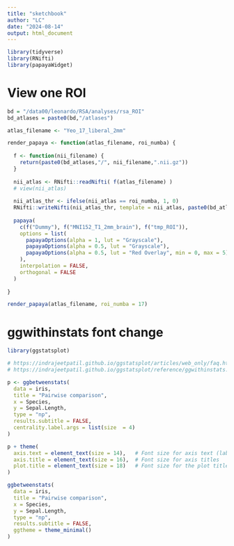 ```yaml
---
title: "sketchbook"
author: "LC"
date: "2024-08-14"
output: html_document
---
```


```r
library(tidyverse)
library(RNifti)
library(papayaWidget)
```


# View one ROI
```r
bd = "/data00/leonardo/RSA/analyses/rsa_ROI"
bd_atlases = paste0(bd,"/atlases")

atlas_filename <- "Yeo_17_liberal_2mm"

render_papaya <- function(atlas_filename, roi_numba) {
  
  f <- function(nii_filename) {
    return(paste0(bd_atlases,"/", nii_filename,".nii.gz"))
  }
  
  nii_atlas <- RNifti::readNifti( f(atlas_filename) )
  # view(nii_atlas)
  
  nii_atlas_thr <- ifelse(nii_atlas == roi_numba, 1, 0)
  RNifti::writeNifti(nii_atlas_thr, template = nii_atlas, paste0(bd_atlases,"/tmp_ROI.nii.gz"))
  
  papaya(
    c(f("Dummy"), f("MNI152_T1_2mm_brain"), f("tmp_ROI")),
    options = list(
      papayaOptions(alpha = 1, lut = "Grayscale"),
      papayaOptions(alpha = 0.5, lut = "Grayscale"),
      papayaOptions(alpha = 0.5, lut = "Red Overlay", min = 0, max = 5)
    ),
    interpolation = FALSE,
    orthogonal = FALSE
  )
  
}

render_papaya(atlas_filename, roi_numba = 17)

```


# ggwithinstats font change
```r
library(ggstatsplot)

# https://indrajeetpatil.github.io/ggstatsplot/articles/web_only/faq.html
# https://indrajeetpatil.github.io/ggstatsplot/reference/ggwithinstats.html

p <- ggbetweenstats(
  data = iris,
  title = "Pairwise comparison",
  x = Species,
  y = Sepal.Length,
  type = "np",
  results.subtitle = FALSE,
  centrality.label.args = list(size  = 4)
)

p + theme(
  axis.text = element_text(size = 14),   # Font size for axis text (labels)
  axis.title = element_text(size = 16),  # Font size for axis titles
  plot.title = element_text(size = 18)   # Font size for the plot title
)
```



```r

ggbetweenstats(
  data = iris,
  title = "Pairwise comparison",
  x = Species,
  y = Sepal.Length,
  type = "np",
  results.subtitle = FALSE,
  ggtheme = theme_minimal()
)

```





















